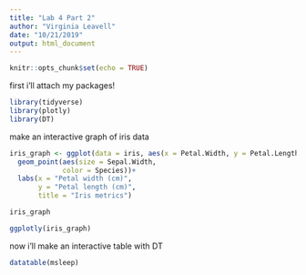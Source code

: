 ```yaml
---
title: "Lab 4 Part 2"
author: "Virginia Leavell"
date: "10/21/2019"
output: html_document
---
```


```r
knitr::opts_chunk$set(echo = TRUE)
```

first i'll attach my packages!

```r
library(tidyverse)
library(plotly)
library(DT)
```

make an interactive graph of iris data 

```r
iris_graph <- ggplot(data = iris, aes(x = Petal.Width, y = Petal.Length))+
  geom_point(aes(size = Sepal.Width,
             color = Species))+
  labs(x = "Petal width (cm)", 
       y = "Petal length (cm)", 
       title = "Iris metrics")

iris_graph

ggplotly(iris_graph)
```

now i'll make an interactive table with DT

```r
datatable(msleep)


```

